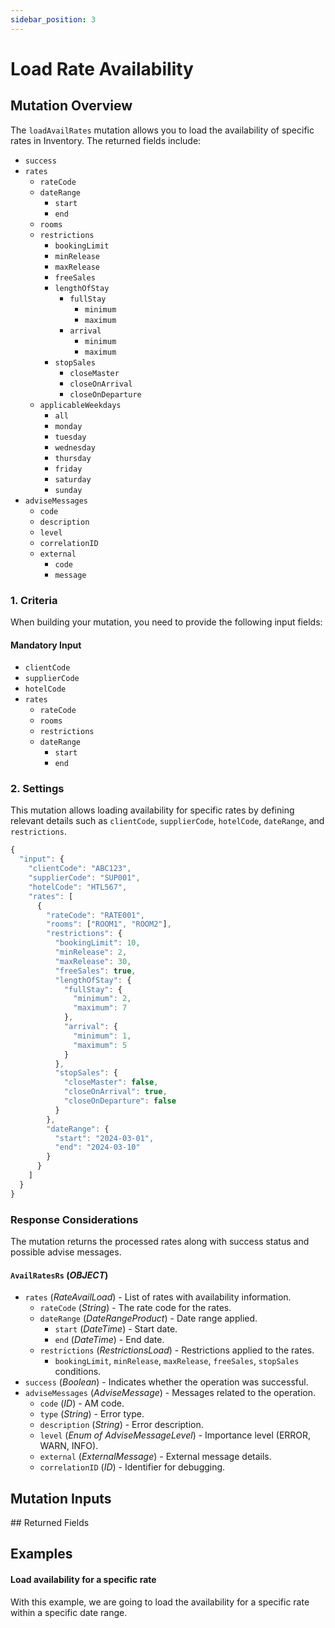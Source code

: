 ```yaml
---
sidebar_position: 3
---
```





# Load Rate Availability

## Mutation Overview

The `loadAvailRates` mutation allows you to load the availability of specific rates in Inventory. The returned fields include:

* `success`
* `rates`
    * `rateCode`
    * `dateRange`
        * `start`
        * `end`
    * `rooms`
    * `restrictions`
        * `bookingLimit`
        * `minRelease`
        * `maxRelease`
        * `freeSales`
        * `lengthOfStay`
            * `fullStay`
                * `minimum`
                * `maximum`
            * `arrival`
                * `minimum`
                * `maximum`
        * `stopSales`
            * `closeMaster`
            * `closeOnArrival`
            * `closeOnDeparture`
    * `applicableWeekdays`
        * `all`
        * `monday`
        * `tuesday`
        * `wednesday`
        * `thursday`
        * `friday`
        * `saturday`
        * `sunday`
* `adviseMessages`
    * `code`
    * `description`
    * `level`
    * `correlationID`
    * `external`
        * `code`
        * `message`

### 1. Criteria

When building your mutation, you need to provide the following input fields:

#### Mandatory Input
* `clientCode`
* `supplierCode`
* `hotelCode`
* `rates`
    * `rateCode`
    * `rooms` 
    * `restrictions`
    * `dateRange`
        * `start`
        * `end`

### 2. Settings

This mutation allows loading availability for specific rates by defining relevant details such as `clientCode`, `supplierCode`, `hotelCode`, `dateRange`, and `restrictions`.

```js
{
  "input": {
    "clientCode": "ABC123",
    "supplierCode": "SUP001",
    "hotelCode": "HTL567",
    "rates": [
      {
        "rateCode": "RATE001",
        "rooms": ["ROOM1", "ROOM2"],
        "restrictions": {
          "bookingLimit": 10,
          "minRelease": 2,
          "maxRelease": 30,
          "freeSales": true,
          "lengthOfStay": {
            "fullStay": {
              "minimum": 2,
              "maximum": 7
            },
            "arrival": {
              "minimum": 1,
              "maximum": 5
            }
          },
          "stopSales": {
            "closeMaster": false,
            "closeOnArrival": true,
            "closeOnDeparture": false
          }
        },
        "dateRange": {
          "start": "2024-03-01",
          "end": "2024-03-10"
        }
      }
    ]
  }
}
```

### Response Considerations

The mutation returns the processed rates along with success status and possible advise messages.

#### `AvailRatesRs` (*OBJECT*)
* `rates` (*RateAvailLoad*) - List of rates with availability information.
    * `rateCode` (*String*) - The rate code for the rates.
    * `dateRange` (*DateRangeProduct*) - Date range applied.
        * `start` (*DateTime*) - Start date.
        * `end` (*DateTime*) - End date.
    * `restrictions` (*RestrictionsLoad*) - Restrictions applied to the rates.
        * `bookingLimit`, `minRelease`, `maxRelease`, `freeSales`, `stopSales` conditions.
* `success` (*Boolean*) - Indicates whether the operation was successful.
* `adviseMessages` (*AdviseMessage*) - Messages related to the operation.
    * `code` (*ID*) - AM code.
    * `type` (*String*) - Error type.
    * `description` (*String*) - Error description.
    * `level` (*Enum of AdviseMessageLevel*) - Importance level (ERROR, WARN, INFO).
    * `external` (*ExternalMessage*) - External message details.
    * `correlationID` (*ID*) - Identifier for debugging.
    
## Mutation Inputs

<InventoryAvailRatesLoadInput />
## Returned Fields

<AvailRatesRs />


## Examples

#### Load availability for a specific rate

With this example, we are going to load the availability for a specific rate within a specific date range.

<GraphqlSample query={availRatesLoadMutation} variables={availRatesLoadVariables} />
